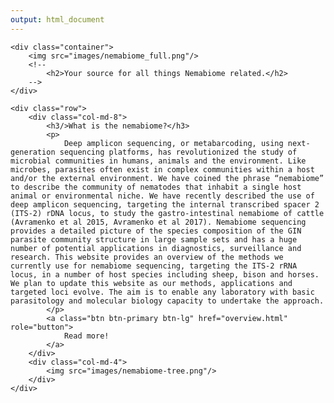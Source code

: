 ```yaml
---
output: html_document
---
```


<!--html_preserve-->

<style type = "text/css">
.main-container {
  max-width: none;
	padding: 0px;
}
</style>

<div class="jumbotron">
	<div class="container">
		<img src="images/nemabiome_full.png"/>
		<!--
			<h2>Your source for all things Nemabiome related.</h2>
		-->	
	</div>
</div>

<div class="container">
	<div class="row">
		<div class="col-md-8">
			<h3/>What is the nemabiome?</h3>
			<p>
				Deep amplicon sequencing, or metabarcoding, using next-generation sequencing platforms, has revolutionized the study of microbial communities in humans, animals and the environment. Like microbes, parasites often exist in complex communities within a host and/or the external environment. We have coined the phrase “nemabiome” to describe the community of nematodes that inhabit a single host animal or environmental niche. We have recently described the use of deep amplicon sequencing, targeting the internal transcribed spacer 2 (ITS-2) rDNA locus, to study the gastro-intestinal nemabiome of cattle (Avramenko et al 2015, Avramenko et al 2017). Nemabiome sequencing provides a detailed picture of the species composition of the GIN parasite community structure in large sample sets and has a huge number of potential applications in diagnostics, surveillance and research. This website provides an overview of the methods we currently use for nemabiome sequencing, targeting the ITS-2 rRNA locus, in a number of host species including sheep, bison and horses. We plan to update this website as our methods, applications and targeted loci evolve. The aim is to enable any laboratory with basic parasitology and molecular biology capacity to undertake the approach.  
			</p>
			<a class="btn btn-primary btn-lg" href="overview.html" role="button">
				Read more!
			</a>
		</div>
		<div class="col-md-4">
			<img src="images/nemabiome-tree.png"/>
		</div>
	</div>
</div>

<!--/html_preserve-->